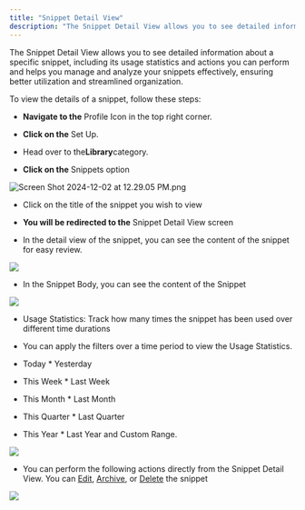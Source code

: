 ```yaml
---
title: "Snippet Detail View"
description: "The Snippet Detail View allows you to see detailed information about a specific snippet, including its usage statistics and actions you can perform an..."
---
```


The Snippet Detail View allows you to see detailed information about a specific snippet, including its usage statistics and actions you can perform and helps you manage and analyze your snippets effectively, ensuring better utilization and streamlined organization.

To view the details of a snippet, follow these steps:

* **Navigate to the** Profile Icon in the top right corner.

* **Click on the** Set Up.

* Head over to the**Library**category.

* **Click on the** Snippets option

![Screen Shot 2024-12-02 at 12.29.05 PM.png](./images/Screen-Shot-2024-12-02-at-12.29.05-PM.png)

* Click on the title of the snippet you wish to view

* **You will be redirected to the** Snippet Detail View screen

* In the detail view of the snippet, you can see the content of the snippet for easy review.

![](./images/mceclip0.png)

* In the Snippet Body, you can see the content of the Snippet

![](./images/mceclip1.png)

* Usage Statistics: Track how many times the snippet has been used over different time durations

* You can apply the filters over a time period to view the Usage Statistics.

* Today * Yesterday

* This Week * Last Week

* This Month * Last Month

* This Quarter * Last Quarter

* This Year * Last Year and Custom Range.

![](./images/mceclip01.png)

* You can perform the following actions directly from the Snippet Detail View. You can [Edit](https://support.salesmate.io/hc/en-us/articles/40451899848345), [Archive](https://support.salesmate.io/hc/en-us/articles/40451894683417), or [Delete](https://support.salesmate.io/hc/en-us/articles/40451894683417) the snippet

![](./images/mceclip11.png)
